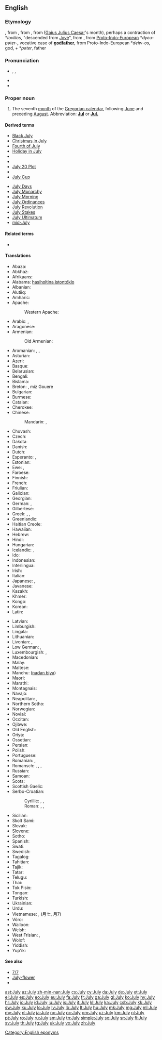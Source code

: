 {{also|july}}
==English==

===Etymology===
{{etyl|enm}} {{term|lang=enm|iulius}}, from {{etyl|xno}} {{term|lang=xno|julie}}, from {{etyl|fro}} {{term|lang=fro|jule}}, from {{etyl|la}} {{term|iulius|iūlius|lang=la}} ([[Gaius Julius Caesar]]'s month), perhaps a contraction of *''Iovilios'', "descended from [[Jove]]", from {{etyl|la}} {{term|lang=la|Iuppiter}}, from [[Proto-Indo-European]] *''dyeu-pəter-'', vocative case of '''[[godfather]]''', from Proto-Indo-European *''deiw-os'', god, + *''pəter'', father

===Pronunciation===
* {{enPR|jo͝o-līʹ}}, {{IPA|/dʒʊˈlaɪ/}}, {{X-SAMPA|/dZU"laI/}}
* {{audio|en-us-July.ogg|Audio (US)}}
* {{rhymes|aɪ}}

===Proper noun===
{{en-proper noun|Julys}}

# The seventh [[month]] of the [[Gregorian calendar]], following [[June]] and preceding [[August]]. Abbreviation: '''[[Jul]]''' or '''[[Jul.]]'''

====Derived terms====
{{der-top}}
* [[Black July]]
* [[Christmas in July]]
* [[Fourth of July]]
* [[Holiday in July]]
* {{w|July 1 marches}}
* {{w|July 7 bombings}}
* [[July 20 Plot]]
* {{w|July Column}}
* [[July Cup]]
{{der-mid}}
* [[July Days]]
* [[July Monarchy]]
* [[July Morning]]
* [[July Ordinances]]
* [[July Revolution]]
* [[July Stakes]]
* [[July Ultimatum]]
* [[mid-July]]
{{der-bottom}}

====Related terms====
* {{l|en|Julius}}

====Translations====
{{trans-top|seventh month of the Gregorian calendar}}
* Abaza: {{tø|abq|пхынчыльа}}
* Abkhaz: {{t-|ab|ҧхынгәы|tr=ṗĥəngwə}}
* Afrikaans: {{t+|af|Julie}}
* Alabama: [[hasiholtina istontóklo]]
* Albanian: {{t-|sq|korrik}}
* Alutiiq: {{tø|ems|Amartut Iraluat}}
* Amharic: {{t-|am|ጁላይ|tr=julay|sc=Ethi}}
* Apache:
*: Western Apache: {{tø|apw|Niiʼ Dichíhé}}
* Arabic: {{t+|ar|يوليو|alt=يُولْيُو|tr=yúlyu|m}}, {{t+|ar|تموز|alt=تَمّوزٌ|tr=tammūz|m}}
* Aragonese: {{t+|an|chulio|m}}
* Armenian: {{t+|hy|հուլիս|tr=hulis}}
*: Old Armenian: {{tø|xcl|յուլիս|tr=yulis|sc=Armn}}
* Aromanian: {{t|rup|alunar}}, {{t|rup|iuliu}}, {{t|rup|curic}}
* Asturian: {{t+|ast|xunetu|m}}
* Azeri: {{t+|az|iyul}}
* Basque: {{t+|eu|uztail}}
* Belarusian: {{t-|be|ліпень|tr=lípen’}}
* Bengali: {{t-|bn|জুলাই|sc=Beng}}
* Bislama: {{t-|bi|julae}}
* Breton: {{t+|br|Gouere}}, miz Gouere
* Bulgarian: {{t+|bg|юли|m|tr=júli}}
* Burmese: {{t+|my|ဇူလိုင်|sc=Mymr|tr=zulaing}}
* Catalan: {{t+|ca|juliol|m}}
* Cherokee: {{t-|chr|ᎫᏰᏉᏂ|tr=Guyequoni|sc=Cher}}
* Chinese:
*: Mandarin: {{t|cmn|七月}}, {{t|cmn|7月|tr=qīyuè}}
* Chuvash: {{tø|cv|утă|sc=Cyrl|tr=uta}}
* Czech: {{t+|cs|červenec|m}}
* Dakota: {{tø|dak|Mdokecokawi}}
* Danish: {{t+|da|juli}}
* Dutch: {{t+|nl|juli}}
* Esperanto: {{t+|eo|julio}}, {{t-|eo|Julio}}
* Estonian: {{t+|et|juuli}}
* Ewe: {{tø|ee|Siamlɔm}}, {{tø|ee|Yuli}}
* Faroese: {{t-|fo|juli}}
* Finnish: {{t+|fi|heinäkuu}}
* French: {{t+|fr|juillet|m}}
* Friulian: {{tø|fur|lui}}
* Galician: {{t+|gl|xullo|m}}
* Georgian: {{t-|ka|ივლისი|tr=ivlisi|sc=Geor}}
* German: {{t+|de|Juli|m}}, {{t+|de|Heuert|m}}
* Gilbertese: {{tø|gil|Turai|sc=Cyrl}}
* Greek: {{t+|el|Ιούλιος|m|tr=Ioúlios}}, {{t+|el|Ιούλης|m|tr=Ioúlis}}, {{t-|el|Αλωνάρης|m|tr=Alonáris}} {{qualifier|month of the threshing}}
* Greenlandic: {{t+|kl|Juuli}}
* Haitian Creole: {{tø|ht|jiyè}}
* Hawaiian: {{tø|haw|Iulai}}
* Hebrew: {{t+|he|יולי|alt=יוּלִי|tr=yúli}}
* Hindi: {{t-|hi|जूलाई|tr=jūlāī}}
* Hungarian: {{t+|hu|július}}
* Icelandic: {{t+|is|júlí|m}}, {{t-|is|júlímánuður|m}}
* Ido: {{t+|io|julio}}
* Indonesian: {{t-|id|juli}}
* Interlingua: {{t-|ia|julio}}
* Irish: {{t+|ga|Iúil|m}}
* Italian: {{t+|it|luglio|m}}
* Japanese: {{t+|ja|七月|tr=shichigatsu}}, {{t+|ja|文月|tr=ふみづき, fumizuki, ふづき, fuzuki}}
* Javanese: {{t-|jv|juli}}
* Kazakh: {{t|kk|шілде|tr=şilde|sc=Cyrl}}
* Khmer: {{t+|km|កក្កដា|tr=gukgădā}}
* Kongo: {{tø|kg|yuli}}
* Korean: {{t+|ko|칠월|tr=hilweol|sc=Kore}}
* Latin: {{t+|la|iulius|alt=iūlius}}
{{trans-mid}}
* Latvian: {{t+|lv|jūlijs|m}}
* Limburgish: {{t-|li|Juli}}
* Lingala: {{t-|ln|yúli}}
* Lithuanian: {{t+|lt|liepa|f}}
* Livonian: {{tø|liv|jūlij}}, {{tø|liv|ainakū}}
* Low German: {{t-|nds|Juli|m}}, {{t-|nds|Julimaand|m}}
* Luxembourgish: {{t+|lb|Juli|m}}, {{t+|lb|Heemount|m}}
* Macedonian: {{t+|mk|јули|m|tr=júli}}
* Malay: {{t-|ms|julai}}
* Maltese: {{t-|mt|Lulju}}
* Manchu: ([[nadan biya]])
* Maori: {{t-|mi|Hūrae}}
* Marathi: {{t-|mr|जुलै}}
* Montagnais: {{tø|moe|shetan-pishimᵘ}}
* Navajo: {{tø|nv|Yaʼiishjáástsoh}}
* Neapolitan: {{tø|nap|iuglio|m}}, {{tø|nap|lùglio}}
* Northern Sotho: {{tø|nso|Mosegamanye}}
* Norwegian: {{t+|no|juli}}
* Novial: {{tø|nov|julie}}
* Occitan: {{t+|oc|julhet|m}}
* Ojibwe: {{tø|oj|aabita-niibino-giizis}}
* Old English: {{t-|ang|se æfterra liþa|m|alt=se æfterra līþa}}
* Oriya: {{t-|or|ଜୁଲାଇ|sc=Orya}}
* Ossetian: {{tø|os|июль|tr=ijul'|sc=Cyrl}}
* Persian: {{t+|fa|ژوئیه|tr=žu’iye}}
* Polish: {{t+|pl|lipiec|m}}
* Portuguese: {{t+|pt|julho|m}}
* Romanian: {{t+|ro|iulie}}, {{qualifier|popular}} {{t+|ro|cuptor}}
* Romansch: {{t-|rm|fanadour|m}}, {{t-|rm|fanadur|m}}, {{t-|rm|fenadur|m}}, {{t-|rm|lügl|m}}
* Russian: {{t+|ru|июль|m|tr=ijúl’}}
* Samoan: {{t-|sm|iulai}}
* Scots: {{tø|sco|Julie}}
* Scottish Gaelic: {{t-|gd|Iuchar|m}}
* Serbo-Croatian:
*: Cyrillic: {{t-|sh|јул|m|sc=Cyrl}}, {{t-|sh|јули|m}}, {{t-|sh|српањ}}
*: Roman: {{t-|sh|jul|m}}, {{t-|sh|juli|m}}, {{t-|sh|srpanj}}
* Sicilian: {{t+|scn|giugnettu|m}}
* Skolt Sami: {{tø|sms|suei´nnmään}}
* Slovak: {{t+|sk|júl}}
* Slovene: {{t-|sl|júlij|m}}
* Sotho: {{t+|st|Phupu}}
* Spanish: {{t+|es|julio|m}}
* Swati: {{t-|ss|Khólwáne}}
* Swedish: {{t+|sv|juli}}
* Tagalog: {{t+|tl|Hulyo}}
* Tahitian: {{tø|ty|tiurai}}
* Tajik: {{t+|tg|июл|tr=ijul|sc=Cyrl}}
* Tatar: {{t-|tt|yül}}
* Telugu: {{t+|te|జూలై|tr=july}}
* Thai: {{t+|th|กรกฎาคม|tr=gà rā gà daa khohm}}
* Tok Pisin: {{t-|tpi|julai}}
* Tongan: {{t-|to|siulai}}
* Turkish: {{t+|tr|temmuz}}
* Ukrainian: {{t+|uk|липень|m|tr=lýpen’}}
* Urdu: {{t-|ur|جولائ}}
* Vietnamese: {{t+|vi|tháng bảy}}, {{t-|vi|tháng 7}} (月七, 月7)
* Võro: {{tø|vro|hainakuu}}
* Walloon: {{t+|wa|djulete}}
* Welsh: {{t+|cy|Gorffennaf|m}}
* West Frisian: {{t+|fy|july}}, {{t-|fy|haaimoanne}}
* Wolof: {{t-|wo|Sulet}}
* Yiddish: {{t+|yi|יולי|m|tr=yuli|sc=Hebr}}
* Yup'ik: {{tø|esu|Ingun}}
{{trans-bottom}}

====See also====
* [[7/7]]
* [[July-flower]]
* {{list|en|Gregorian calendar months}}

[[Category:English eponyms]]

[[ast:July]]
[[az:July]]
[[zh-min-nan:July]]
[[cs:July]]
[[cy:July]]
[[da:July]]
[[de:July]]
[[et:July]]
[[el:July]]
[[es:July]]
[[eo:July]]
[[eu:July]]
[[fa:July]]
[[fr:July]]
[[ga:July]]
[[gl:July]]
[[ko:July]]
[[hy:July]]
[[hr:July]]
[[io:July]]
[[id:July]]
[[iu:July]]
[[is:July]]
[[it:July]]
[[kl:July]]
[[ka:July]]
[[csb:July]]
[[kk:July]]
[[sw:July]]
[[ku:July]]
[[lo:July]]
[[lv:July]]
[[lb:July]]
[[lt:July]]
[[hu:July]]
[[mk:July]]
[[mg:July]]
[[ml:July]]
[[my:July]]
[[nl:July]]
[[ja:July]]
[[no:July]]
[[oc:July]]
[[om:July]]
[[uz:July]]
[[km:July]]
[[pl:July]]
[[pt:July]]
[[ro:July]]
[[ru:July]]
[[sm:July]]
[[tn:July]]
[[simple:July]]
[[so:July]]
[[sr:July]]
[[fi:July]]
[[sv:July]]
[[th:July]]
[[tg:July]]
[[uk:July]]
[[vo:July]]
[[zh:July]]